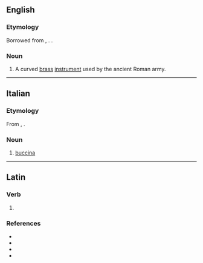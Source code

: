 ==English==

===Etymology===
Borrowed from {{bor|en|la|būcina}}, {{m|la|buccina}}. {{doublet|en|buisine}}.

===Noun===
{{wikipedia}}
{{en-noun}}

# {{lb|en|historical|musical instruments}} A curved [[brass]] [[instrument]] used by the ancient Roman army.

----

==Italian==

===Etymology===
From {{der|it|la|būcina}}, {{m|la|buccina}}.

===Noun===
{{it-noun|f}}

# {{lb|it|musical instruments}} [[#English|buccina]]

----

==Latin==

===Verb===
{{la-verb-form|buccinā}}

# {{inflection of|la|buccinō||2|s|pres|actv|impr}}

===References===
* {{R:L&S}}
* {{R:Elementary Lewis}}
* {{R:du Cange}}
* {{R:Gaffiot}}